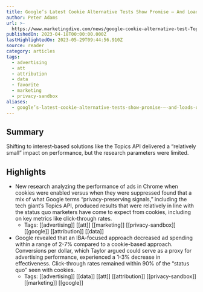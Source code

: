 ```yaml
---
title: Google’s Latest Cookie Alternative Tests Show Promise — And Loads of Caveats
author: Peter Adams
url: >-
  https://www.marketingdive.com/news/google-cookie-alternative-test-Topics-API/647914/?utm_source=Sailthru&utm_medium=email&utm_campaign=Newsletter%20Weekly%20Roundup:%20Marketing%20Dive:%20Daily%20Dive%2004-22-2023&utm_term=Marketing%20Dive%20Weekender
publishedOn: 2023-04-18T00:00:00.000Z
lastHighlightedOn: 2023-05-29T09:44:56.910Z
source: reader
category: articles
tags:
  - advertising
  - att
  - attribution
  - data
  - favorite
  - marketing
  - privacy-sandbox
aliases:
  - google’s-latest-cookie-alternative-tests-show-promise-—-and-loads-of-caveats
---
```

## Summary

Shifting to interest-based solutions like the Topics API delivered a “relatively small” impact on performance, but the research parameters were limited.

## Highlights
- New research analyzing the performance of ads in Chrome when cookies were enabled versus when they were suppressed found that a mix of what Google terms “privacy-preserving signals,” including the tech giant’s Topics API, produced results that were relatively in line with the status quo marketers have come to expect from cookies, including on key metrics like click-through rates.
    - Tags: [[advertising]] [[att]] [[marketing]] [[privacy-sandbox]] [[google]] [[attribution]] [[data]] 
- Google revealed that an IBA-focused approach decreased ad spending within a range of 2-7% compared to a cookie-based approach. Conversions per dollar, which Taylor argued could serve as a proxy for advertising performance, experienced a 1-3% decrease in effectiveness. Click-through rates remained within 90% of the “status quo” seen with cookies.
    - Tags: [[advertising]] [[data]] [[att]] [[attribution]] [[privacy-sandbox]] [[marketing]] [[google]]
